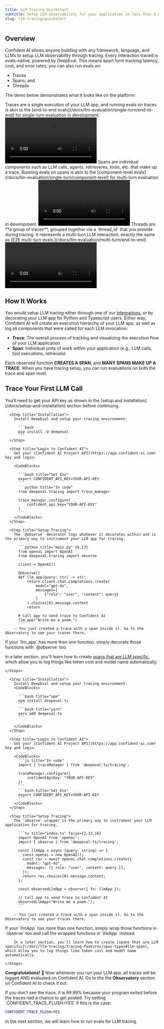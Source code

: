 ```yaml
---
title: LLM Tracing Quickstart
subtitle: Setup LLM observability for your application in less than 5 minutes
slug: llm-tracing/quickstart
---
```


## Overview

Confident AI allows anyone building with any framework, language, and LLMs to setup LLM observability through tracing. Every interaction traced is evals-native, powered by DeepEval. This means apart form tracking latency, cost, and error rates, you can also run evals on:

- Traces
- Spans, and
- Threads

The demo below demonstrates what it looks like on the platform:

<Tabs>
  <Tab title="Traces">
    Traces are a single execution of your LLM app, and running evals on traces
    is akin to the [end-to-end
    evals](/docs/llm-evaluation/single-turn/end-to-end) for single-turn
    evaluation in development.
    <Frame caption="LLM Tracing: Traces with Evals">
      <video
        src="https://confident-docs.s3.us-east-1.amazonaws.com/llm-tracing:traces.mp4"
        controls
      />
    </Frame>
  </Tab>
  <Tab title="Spans">
    Spans are individual components such as LLM calls, agents, retrieveres,
    tools, etc. that make up a trace. Running evals on spans is akin to the
    [component-level evals](/docs/llm-evaluation/single-turn/component-level)
    for multi-turn evaluation in development.
    <Frame caption="LLM Tracing: Spans with Evals">
      <video
        src="https://confident-docs.s3.us-east-1.amazonaws.com/llm-tracing:spans.mp4"
        controls
      />
    </Frame>
  </Tab>
  <Tab title="Threads">
    Threads are **a group of traces**, grouped together via a `thread_id` that
    you provide during tracing. It represents a multi-turn LLM interaction,
    exactly the same as [E2E multi-turn
    evals.](/docs/llm-evaluation/multi-turn/end-to-end)
    <Frame caption="LLM Tracing: Threads with Evals">
      <video
        src="https://confident-docs.s3.us-east-1.amazonaws.com/llm-tracing:threads.mp4"
        controls
      />
    </Frame>
  </Tab>
</Tabs>

## How It Works

You would setup LLM tracing either through one of our [integrations](/docs/integrations), or by decorating your LLM app for Python and Typescript users. Either way, Confident AI will create an execution hierarchy of your LLM app, as well as log all components that were called for each LLM invocation:

- **Trace**: The overall process of tracking and visualizing the execution flow of your LLM application
- **Span**: Individual units of work within your application (e.g., LLM calls, tool executions, retrievals)

Each observed function **CREATES A SPAN**, and **MANY SPANS MAKE UP A TRACE**. When you have tracing setup, you can run evaluations on both the trace and span level.

## Trace Your First LLM Call

<Tip icon="leaf">
  You'll need to get your API key as shown in the [setup and
  installation](/docs/setup-and-installation) section before continuing.
</Tip>

<Tabs>
  <Tab title="Python">
    <Steps>

      <Step title="Installation">
        Install DeepEval and setup your tracing environment:

          ```bash
          pip install -U deepeval
          ```
      </Step>

      <Step title="Login to Confident AI">
        Get your [Confident AI Project API](https://app.confident-ai.com) key and login:

        <CodeBlocks>

          ```bash title="Set Env"
          export CONFIDENT_API_KEY=YOUR-API-KEY
          ```
          ```python title="In code"
          from deepeval.tracing import trace_manager

          trace_manager.configure(
              confident_api_key="YOUR-API-KEY"
          )
          ```
        </CodeBlocks>
      </Step>

      <Step title="Setup Tracing">
        The `@observe` decorator logs whatever it decorates within and is the primary way to instrument your LLM app for tracing.

          ```python title="main.py" {6,17}
          from openai import OpenAI
          from deepeval.tracing import observe

          client = OpenAI()

          @observe()
          def llm_app(query: str) -> str:
              return client.chat.completions.create(
                  model="gpt-4o",
                  messages=[
                      {"role": "user", "content": query}
                  ]
              ).choices[0].message.content
              return

          # Call app to send trace to Confident AI
          llm_app("Write me a poem.")
          ```
        ✅ You just created a trace with a span inside it. Go to the Observatory to see your traces there.

<Note>
If your `llm_app` has more than one function, simply decorate those functions with `@observe` too.

In a later section, you'll learn how to create [spans that are LLM specific](/docs/llm-tracing/tracing-features/span-types#llm-span), which allow you to log things like token cost and model name automatically.

</Note>
      </Step>

    </Steps>

  </Tab>

  <Tab title="TypeScript">
    <Steps>

      <Step title="Installation">
        Install DeepEval and setup your tracing environment:
        <CodeBlocks>

          ```bash title="npm"
          npm install deepeval-ts
          ```
          ```bash title="yarn"
          yarn add deepeval-ts
          ```

        </CodeBlocks>
      </Step>

      <Step title="Login to Confident AI">
        Get your [Confident AI Project API](https://app.confident-ai.com) key and login.

        <CodeBlocks>
          ```js title="In code"
          import { traceManager } from 'deepeval-ts/tracing';

          traceManager.configure({
              confidentApiKey: "YOUR-API-KEY"
          })
          ```
          ```bash title="Set Env"
          export CONFIDENT_API_KEY=YOUR-API-KEY
          ```
        </CodeBlocks>
      </Step>

      <Step title="Setup Tracing">
        The `observe` wrapper is the primary way to instrument your LLM application for tracing.

          ```ts title="index.ts" focus={2,13,16}
          import OpenAI from 'openai';
          import { observe } from 'deepeval-ts/tracing';

          const llmApp = async (query: string) => {
            const openai = new OpenAI();
            const res = await openai.chat.completions.create({
              model: "gpt-4o",
              messages: [{ role: "user", content: query }],
            });
            return res.choices[0].message.content;
          };

          const observedLlmApp = observe({ fn: llmApp });

          // Call app to send trace to Confident AI
          observedLlmApp("Write me a poem.");
          ```

        ✅ You just created a trace with a span inside it. Go to the Observatory to see your traces there.

<Note>
  If your `llmApp` has more than one function, simply wrap those functions in
  `observe` too and call the wrapped functions in `llmApp` instead.

        In a later section, you'll learn how to create [spans that are LLM specific](/docs/llm-tracing/tracing-features/span-types#llm-span), which allow you to log things like token cost and model name automatically.

</Note>
      </Step>

    </Steps>

  </Tab>
</Tabs>

**Congratulations!** 🎉 Now whenever you run your LLM app, all traces will be logged AND evaluated on Confident AI. Go to the the **Observatory** section on Confident AI to check it out.

<Tip>
If you don't see the trace, it is 99.99% because your program exited before the traces had a chance to get posted. Try setting `CONFIDENT_TRACE_FLUSH=YES` if this is the case:

```bash
CONFIDENT_TRACE_FLUSH=YES
```

</Tip>

In the next section, we will learn how to run evals for LLM tracing.
